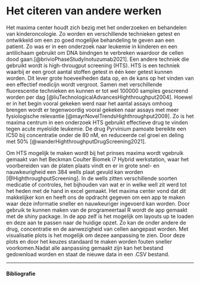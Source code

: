# Het citeren van andere werken

Het maxima center houdt zich bezig met het onderzoeken en behandelen van kinderoncologie. Zo worden en verschillende technieken getest en ontwikkeld om een zo goed mogelijke behandeling te geven aan een patient. Zo was er in een onderzoek naar leukemie in kinderen en een antilichaam gebruikt om DNA bindngen te verbreken waardoor de cellen dood gaan.[@brivioPhaseStudyInotuzumab2021]. Een andere techniek die gebruikt wordt is high-througput screening (HTS).
HTS is een techniek waarbij er een groot aantal stoffen getest in één keer getest kunnen worden. Dit lever grote hoeveelheden data op, en de kans op het vinden van een effectief medicijn wordt vergroot. Samen met verschillende fluorescentie technieken en kunnen er tot wel 100000 samples gescreend worden per dag [@liuTechnologicalAdvancesHighthroughput2004]. Hoewel er in het begin vooral gekeken werd naar het aantal assays omhoog brengen wordt er tegenwoordig vooral gekeken naar assays met meer fysiologische relevantie [@mayrNovelTrendsHighthroughput2009].
Zo is het maxima centrum in een onderzoek HTS gebruikt effectieve drug te vinden tegen acute myeloïde leukemie. De drug Pyrvinium pamoate bereikte een IC50 bij concentratie onder de 80 nM, en reduceerde cel groei en deling met 50% [@wanderHighthroughputDrugScreening2021].

Om HTS mogelijk te maken wordt bij het prinses maxima wordt vgebruik gemaakt van het Beckman Coulter Biomek i7 Hybrid werkstation, waar het voorbereiden van de platen plaats vindt en er in grote snel- en nauwkeurigheid een 384 wells plaat gevuld kan worden [@HighthroughputScreening].  In de wells zitten verschillende soorten medicatie of controles, het bijhouden van wat er in welke well zit werd tot het heden met de hand in excel gemaakt. Het maxima center vond dat dit makkelijker kon en heeft ons de opdracht gegeven om een app te maken waar deze informatie sneller en nauwkeuriger ingevoerd kan worden. Door gebruik te kunnen maken van de programeertaal R wordt de app gemaakt met de shiny package. In de app zelf is het mogelijk om layouts up te loaden en deze aan te passen naar de huidige opzet. Zo kan de onder andere de drug, concentratie en de aanwezigheid van cellen aangepast worden. Met visualisatie plots is het mogelijk om dezee aanpassing te zien. Door deze plots en door het keuzes standaard te maken worden fouten sneller voorkomen.Nadat alle aanpassing gemaakt zijn kan het bestand gedownload worden en staat de nieuwe data in een .CSV bestand. 


*** 

<h4> Bibliografie </h4>
<div id="refs"></div>

